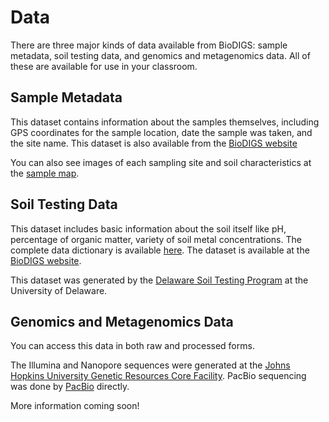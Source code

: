 # Data

There are three major kinds of data available from BioDIGS: sample metadata, soil testing data, and genomics and metagenomics data. All of these are available for use in your classroom.

## Sample Metadata

This dataset contains information about the samples themselves, including GPS coordinates for the sample location, date the sample was taken, and the site name. This dataset is also available from the [BioDIGS website](https://biodigs.org/#site_data)

You can also see images of each sampling site and soil characteristics at the [sample map](https://biodigs.org/#sample_map).

## Soil Testing Data

This dataset includes basic information about the soil itself like pH, percentage of organic matter, variety of soil metal concentrations. The complete data dictionary is available [here](https://docs.google.com/spreadsheets/d/109xYUM48rjj33B76hZ3bNlrm8u-_S6uyoE_3wSCp0r0/edit#gid=188448677). The dataset is available at the [BioDIGS website](https://biodigs.org/#soil_data).

This dataset was generated by the [Delaware Soil Testing Program](https://www.udel.edu/canr/cooperative-extension/environmental-stewardship/soil-testing/) at the University of Delaware.

## Genomics and Metagenomics Data

You can access this data in both raw and processed forms.

The Illumina and Nanopore sequences were generated at the [Johns Hopkins University Genetic Resources Core Facility](https://grcf.jhmi.edu/). PacBio sequencing was done by [PacBio](https://www.pacb.com/) directly.

More information coming soon!